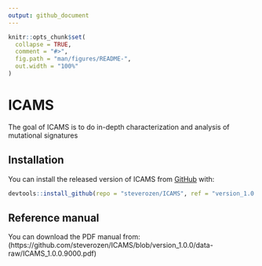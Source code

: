 ```yaml
---
output: github_document
---
```


<!-- README.md is generated from README.Rmd. Please edit that file -->

```r
knitr::opts_chunk$set(
  collapse = TRUE,
  comment = "#>",
  fig.path = "man/figures/README-",
  out.width = "100%"
)
```
# ICAMS

The goal of ICAMS is to do in-depth characterization and analysis of mutational signatures

## Installation

You can install the released version of ICAMS from [GitHub](https://github.com/) with:

``` r
devtools::install_github(repo = "steverozen/ICAMS", ref = "version_1.0.0")
```

## Reference manual

You can download the PDF manual from: (https://github.com/steverozen/ICAMS/blob/version_1.0.0/data-raw/ICAMS_1.0.0.9000.pdf)

```r
```


```r
```


```r
```
